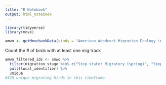 ```yaml
---
title: "R Notebook"
output: html_notebook
---
```


```r
library(tidyverse)
library(move)
```

```r
amwo <- getMovebankData(study = "American Woodcock Migration Ecology in Eastern North America", login = readRDS("movebank_credentials.rds"), timestamp_start = "20170801000000000", timestamp_end = "20210602000000000", removeDuplicatedTimestamps=TRUE) %>% as.data.frame()
```

Count the # of birds with at least one mig track
```r
amwo_filtered_ids <- amwo %>% 
  filter(migration_stage %in% c("Step state: Migratory (spring)", "Step state: Migratory (fall)")) %>% 
  pull(local_identifier) %>% 
  unique
#328 unique migrating birds in this timeframe
```

